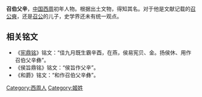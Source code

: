 '''召伯父辛'''，[[中国|中国]][[西周|西周]]初年人物。根据出土文物，得知其名。对于他是文献记载的[[召公奭|召公奭]]，还是[[召公|召公]]的儿子，史学界还未有统一观点。
==相关铭文==
*《[[宪鼎铭|宪鼎铭]]》铭文：“佳九月既生霸辛酉，在燕，侯易宪贝、金。扬侯休、用作召伯父辛{{PUA|}}彝”。
*《{{PUA|}}侯旨鼎铭》铭文：“{{PUA|}}侯旨作父辛{{PUA|}}”。
*《和爵》铭文：“和作召伯父辛{{PUA|}}彝”。

[[Category:西周人|Category:西周人]]
[[Category:姬姓|Category:姬姓]]